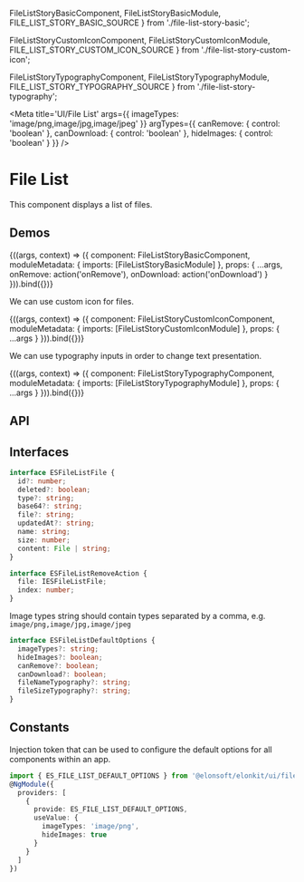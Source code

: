 


  FileListStoryBasicComponent,
  FileListStoryBasicModule,
  FILE_LIST_STORY_BASIC_SOURCE
} from './file-list-story-basic';

  FileListStoryCustomIconComponent,
  FileListStoryCustomIconModule,
  FILE_LIST_STORY_CUSTOM_ICON_SOURCE
} from './file-list-story-custom-icon';

  FileListStoryTypographyComponent,
  FileListStoryTypographyModule,
  FILE_LIST_STORY_TYPOGRAPHY_SOURCE
} from './file-list-story-typography';

<Meta
  title='UI/File List'
  args={{ imageTypes: 'image/png,image/jpg,image/jpeg' }}
  argTypes={{
    canRemove: { control: 'boolean' },
    canDownload: { control: 'boolean' },
    hideImages: { control: 'boolean' }
  }}
/>

# File List

This component displays a list of files.

## Demos

<Canvas source={FILE_LIST_STORY_BASIC_SOURCE}>
  <Story name='Basic' height='290px'>
    {((args, context) => ({
      component: FileListStoryBasicComponent,
      moduleMetadata: {
        imports: [FileListStoryBasicModule]
      },
      props: {
        ...args,
        onRemove: action('onRemove'),
        onDownload: action('onDownload')
      }
    })).bind({})}
  </Story>
</Canvas>

We can use custom icon for files.

<Canvas source={FILE_LIST_STORY_CUSTOM_ICON_SOURCE}>
  <Story name='Custom Icon' height='290px'>
    {((args, context) => ({
      component: FileListStoryCustomIconComponent,
      moduleMetadata: {
        imports: [FileListStoryCustomIconModule]
      },
      props: {
        ...args
      }
    })).bind({})}
  </Story>
</Canvas>

We can use typography inputs in order to change text presentation.

<Canvas source={FILE_LIST_STORY_TYPOGRAPHY_SOURCE}>
  <Story name='Typography' height='290px'>
    {((args, context) => ({
      component: FileListStoryTypographyComponent,
      moduleMetadata: {
        imports: [FileListStoryTypographyModule]
      },
      props: {
        ...args
      }
    })).bind({})}
  </Story>
</Canvas>

## API

<ArgsTable of={ESFileListComponent} />

## Interfaces

```ts
interface ESFileListFile {
  id?: number;
  deleted?: boolean;
  type?: string;
  base64?: string;
  file?: string;
  updatedAt?: string;
  name: string;
  size: number;
  content: File | string;
}
```

```ts
interface ESFileListRemoveAction {
  file: IESFileListFile;
  index: number;
}
```

Image types string should contain types separated by a comma, e.g. `image/png,image/jpg,image/jpeg`

```ts
interface ESFileListDefaultOptions {
  imageTypes?: string;
  hideImages?: boolean;
  canRemove?: boolean;
  canDownload?: boolean;
  fileNameTypography?: string;
  fileSizeTypography?: string;
}
```

## Constants

Injection token that can be used to configure the default options for all components within an app.

```ts
import { ES_FILE_LIST_DEFAULT_OPTIONS } from '@elonsoft/elonkit/ui/file-list';
@NgModule({
  providers: [
    {
      provide: ES_FILE_LIST_DEFAULT_OPTIONS,
      useValue: {
        imageTypes: 'image/png',
        hideImages: true
      }
    }
  ]
})
```
